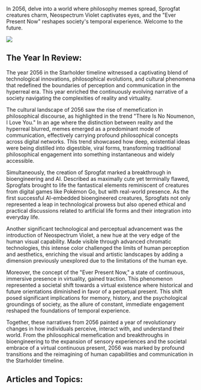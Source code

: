 In 2056, delve into a world where philosophy memes spread, Sprogfat creatures charm, Neospectrum Violet captivates eyes, and the "Ever Present Now" reshapes society's temporal experience. Welcome to the future.

![](https://www.blockstar.com/wp-content/uploads/2024/06/2055-nonoummenon-e1718989708376.png)

## The Year In Review:
The year 2056 in the Starholder timeline witnessed a captivating blend of technological innovations, philosophical evolutions, and cultural phenomena that redefined the boundaries of perception and communication in the hyperreal era. This year enriched the continuously evolving narrative of a society navigating the complexities of reality and virtuality.

The cultural landscape of 2056 saw the rise of memefication in philosophical discourse, as highlighted in the trend "There Is No Noumenon, I Love You." In an age where the distinction between reality and the hyperreal blurred, memes emerged as a predominant mode of communication, effectively carrying profound philosophical concepts across digital networks. This trend showcased how deep, existential ideas were being distilled into digestible, viral forms, transforming traditional philosophical engagement into something instantaneous and widely accessible.

Simultaneously, the creation of Sprogfat marked a breakthrough in bioengineering and AI. Described as maximally cute yet terminally flawed, Sprogfats brought to life the fantastical elements reminiscent of creatures from digital games like Pokémon Go, but with real-world presence. As the first successful AI-embedded bioengineered creatures, Sprogfats not only represented a leap in technological prowess but also opened ethical and practical discussions related to artificial life forms and their integration into everyday life.

Another significant technological and perceptual advancement was the introduction of Neospectrum Violet, a new hue at the very edge of the human visual capability. Made visible through advanced chromatic technologies, this intense color challenged the limits of human perception and aesthetics, enriching the visual and artistic landscapes by adding a dimension previously unexplored due to the limitations of the human eye.

Moreover, the concept of the "Ever Present Now," a state of continuous, immersive presence in virtuality, gained traction. This phenomenon represented a societal shift towards a virtual existence where historical and future orientations diminished in favor of a perpetual present. This shift posed significant implications for memory, history, and the psychological groundings of society, as the allure of constant, immediate engagement reshaped the foundations of temporal experience.

Together, these narratives from 2056 painted a year of revolutionary changes in how individuals perceive, interact with, and understand their world. From the philosophical memefication and breakthroughs in bioengineering to the expansion of sensory experiences and the societal embrace of a virtual continuous present, 2056 was marked by profound transitions and the reimagining of human capabilities and communication in the Starholder timeline.

## Articles and Topics:

